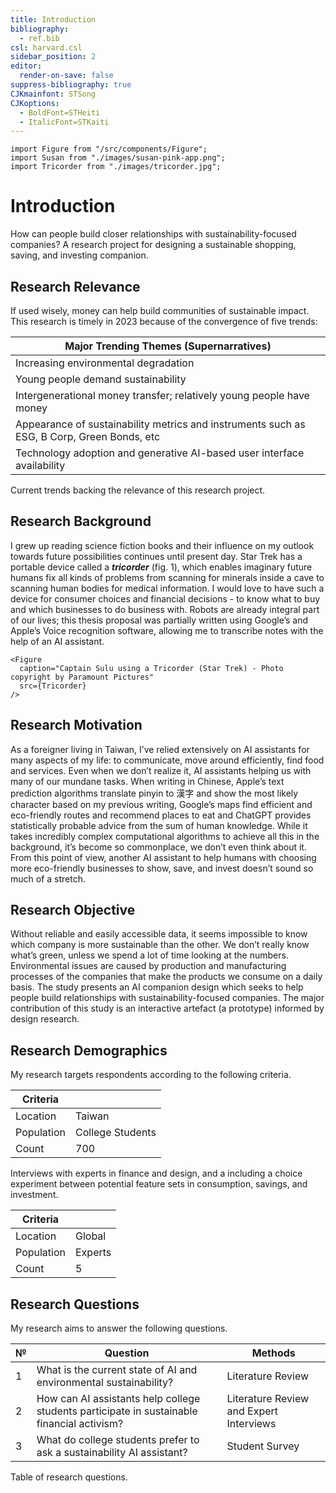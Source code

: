 ```yaml
---
title: Introduction
bibliography:
  - ref.bib
csl: harvard.csl
sidebar_position: 2
editor:
  render-on-save: false
suppress-bibliography: true
CJKmainfont: STSong
CJKoptions:
  - BoldFont=STHeiti
  - ItalicFont=STKaiti
---
```





````mdx-code-block
import Figure from "/src/components/Figure";
import Susan from "./images/susan-pink-app.png";
import Tricorder from "./images/tricorder.jpg";
````

# Introduction

How can people build closer relationships with sustainability-focused
companies? A research project for designing a sustainable shopping,
saving, and investing companion.

## Research Relevance

If used wisely, money can help build communities of sustainable impact.
This research is timely in 2023 because of the convergence of five
trends:

| Major Trending Themes (Supernarratives)                                                    |
|------------------------------------------------------------------------|
| Increasing environmental degradation                                                       |
| Young people demand sustainability                                                         |
| Intergenerational money transfer; relatively young people have money                       |
| Appearance of sustainability metrics and instruments such as ESG, B Corp, Green Bonds, etc |
| Technology adoption and generative AI-based user interface availability                    |

Current trends backing the relevance of this research project.

## Research Background

I grew up reading science fiction books and their influence on my
outlook towards future possibilities continues until present day. Star
Trek has a portable device called a ***tricorder*** (fig. 1), which
enables imaginary future humans fix all kinds of problems from scanning
for minerals inside a cave to scanning human bodies for medical
information. I would love to have such a device for consumer choices and
financial decisions - to know what to buy and which businesses to do
business with. Robots are already integral part of our lives; this
thesis proposal was partially written using Google’s and Apple’s Voice
recognition software, allowing me to transcribe notes with the help of
an AI assistant.

````mdx-code-block
<Figure
  caption="Captain Sulu using a Tricorder (Star Trek) - Photo copyright by Paramount Pictures"
  src={Tricorder}
/>
````

## Research Motivation

As a foreigner living in Taiwan, I’ve relied extensively on AI
assistants for many aspects of my life: to communicate, move around
efficiently, find food and services. Even when we don’t realize it, AI
assistants helping us with many of our mundane tasks. When writing in
Chinese, Apple’s text prediction algorithms translate pinyin to 漢字 and
show the most likely character based on my previous writing, Google’s
maps find efficient and eco-friendly routes and recommend places to eat
and ChatGPT provides statistically probable advice from the sum of human
knowledge. While it takes incredibly complex computational algorithms to
achieve all this in the background, it’s become so commonplace, we don’t
even think about it. From this point of view, another AI assistant to
help humans with choosing more eco-friendly businesses to show, save,
and invest doesn’t sound so much of a stretch.

## Research Objective

Without reliable and easily accessible data, it seems impossible to know
which company is more sustainable than the other. We don’t really know
what’s green, unless we spend a lot of time looking at the numbers.
Environmental issues are caused by production and manufacturing
processes of the companies that make the products we consume on a daily
basis. The study presents an AI companion design which seeks to help
people build relationships with sustainability-focused companies. The
major contribution of this study is an interactive artefact (a
prototype) informed by design research.

## Research Demographics

My research targets respondents according to the following criteria.

| Criteria   |                  |
|------------|------------------|
| Location   | Taiwan           |
| Population | College Students |
| Count      | 700              |

Interviews with experts in finance and design, and a including a choice
experiment between potential feature sets in consumption, savings, and
investment.

| Criteria   |         |
|------------|---------|
| Location   | Global  |
| Population | Experts |
| Count      | 5       |

## Research Questions

My research aims to answer the following questions.

| №   | Question                                                                                   | Methods                                 |
|-------------------|-------------------------------|-----------------------|
| 1   | What is the current state of AI and environmental sustainability?                          | Literature Review                       |
| 2   | How can AI assistants help college students participate in sustainable financial activism? | Literature Review and Expert Interviews |
| 3   | What do college students prefer to ask a sustainability AI assistant?                      | Student Survey                          |

Table of research questions.
